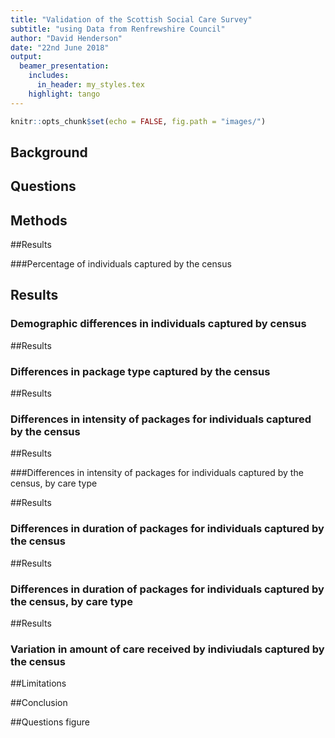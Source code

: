 ```yaml
---
title: "Validation of the Scottish Social Care Survey"
subtitle: "using Data from Renfrewshire Council"
author: "David Henderson"
date: "22nd June 2018"
output:
  beamer_presentation:
    includes:
      in_header: my_styles.tex
    highlight: tango
---
```


```r
knitr::opts_chunk$set(echo = FALSE, fig.path = "images/")
```

## Background

\begin{wideitemize}
\item  Validation to inform main thesis project
\item  Social Care Survey (SCS) newly available for data linkage
\item  Cross-sectional
\item  Continuous data from Renfrewshire council 
\end{wideitemize}

## Questions

\begin{itemize}
\item What percentage of the total number of indivudals receiving care in each finanacial year is captured by SCS?
\item Are there demographic differences in those that are/are not captured by the census?
\item Are there differences in the intensity and duration of care received by those that are/are not captured by the census?
\item For those individuals that \textbf{\textit{are}} captured by the census, is the amount of care they receive in the census week representative of the care received throuought the year?
\end{itemize}

## Methods

\begin{wideitemize}
\item Summarise data into \textbf{\textit{packages}} of care. 
\item Descriptive stats
\item Time series
\end{wideitemize}

##Results

###Percentage of individuals captured by the census

\begin{figure}
\includegraphics[width=\textwidth,height=0.75\textheight,keepaspectratio]{images/06-indivdual-weekly-variation.png}
\end{figure}

## Results

### Demographic differences in individuals captured by census

\begin{figure}
\includegraphics[width=\textwidth,height=0.8\textheight,keepaspectratio]{images/table-prop-age-plot.png}
\end{figure}

##Results

### Differences in package type captured by the census

\begin{figure}
\includegraphics[width=\textwidth,height=0.75\textheight,keepaspectratio]{images/08_census-prop-plot.png}
\end{figure}

##Results

### Differences in intensity of packages for individuals captured by the census

\begin{figure}
\includegraphics[width=\textwidth,height=0.75\textheight,keepaspectratio]{images/10_inten.png}
\end{figure}

##Results

###Differences in intensity of packages for individuals captured by the census, by care type

\begin{figure}
\includegraphics[width=\textwidth,height=0.75\textheight,keepaspectratio]{images/12_type-inten.png}
\end{figure}

##Results

### Differences in duration of packages for individuals captured by the census

\begin{figure}
\includegraphics[width=\textwidth,height=0.75\textheight,keepaspectratio]{images/16-duration.png}
\end{figure}

##Results

### Differences in duration of packages for individuals captured by the census, by care type

\begin{figure}
\includegraphics[width=\textwidth,height=0.75\textheight,keepaspectratio]{images/18-dur-type-plot.png}
\end{figure}

##Results

### Variation in amount of care received by indiviudals captured by the census

\begin{figure}
\includegraphics[width=\textwidth,height=0.75\textheight,keepaspectratio]{images/10-net-diff-plot.png}
\end{figure}

##Limitations

\begin{wideitemize}
\item Data from one council area only
\item Methods of summarising may be different from those calculated by Renfrewshire
\item Did not account for SEP
\end{wideitemize}

##Conclusion

\begin{itemize}
\item SCS captured between 51\% and 61\% of all indiviudals receving home care 2006-2016
\item Decreasing trend driven by increase in use of "Reablement" type packages
\item This phenomenon not captured by older versions of SCS
\item Individuals that are not identified by the census have marginally higher intensities of care and much shorter total duration of care. 
\item This is seen more obviously in non-"Mainstream" type packages
\item Why is this important for SCS
\end{itemize}


##Questions
 figure








